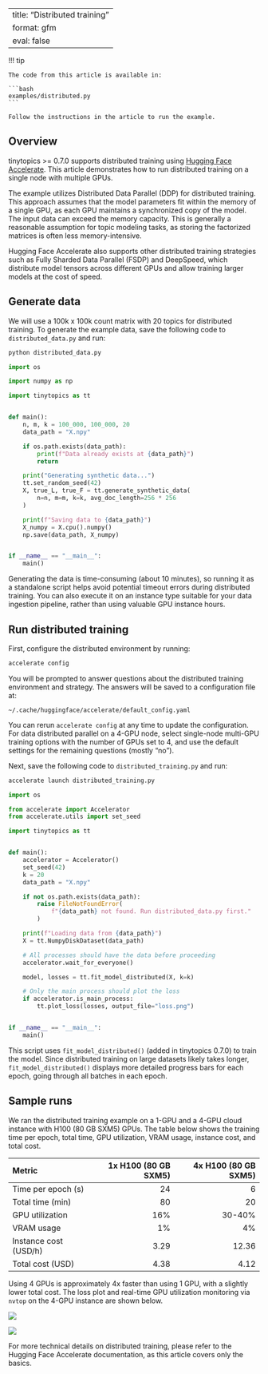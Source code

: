 <!-- `.md` and `.py` files are generated from the `.qmd` file. Please edit that file. -->

---
title: "Distributed training"
format: gfm
eval: false
---

!!! tip

    The code from this article is available in:

    ```bash
    examples/distributed.py
    ```

    Follow the instructions in the article to run the example.

## Overview

tinytopics >= 0.7.0 supports distributed training using
[Hugging Face Accelerate](https://huggingface.co/docs/accelerate/).
This article demonstrates how to run distributed training on a single node
with multiple GPUs.

The example utilizes Distributed Data Parallel (DDP) for distributed training.
This approach assumes that the model parameters fit within the memory of a
single GPU, as each GPU maintains a synchronized copy of the model.
The input data can exceed the memory capacity. This is generally a reasonable
assumption for topic modeling tasks, as storing the factorized matrices
is often less memory-intensive.

Hugging Face Accelerate also supports other distributed training strategies
such as Fully Sharded Data Parallel (FSDP) and DeepSpeed, which distribute
model tensors across different GPUs and allow training larger models at the
cost of speed.

## Generate data

We will use a 100k x 100k count matrix with 20 topics for distributed training.
To generate the example data, save the following code to `distributed_data.py`
and run:

```bash
python distributed_data.py
```

```python
import os

import numpy as np

import tinytopics as tt


def main():
    n, m, k = 100_000, 100_000, 20
    data_path = "X.npy"

    if os.path.exists(data_path):
        print(f"Data already exists at {data_path}")
        return

    print("Generating synthetic data...")
    tt.set_random_seed(42)
    X, true_L, true_F = tt.generate_synthetic_data(
        n=n, m=m, k=k, avg_doc_length=256 * 256
    )

    print(f"Saving data to {data_path}")
    X_numpy = X.cpu().numpy()
    np.save(data_path, X_numpy)


if __name__ == "__main__":
    main()
```

Generating the data is time-consuming (about 10 minutes), so running it
as a standalone script helps avoid potential timeout errors during distributed
training. You can also execute it on an instance type suitable for your
data ingestion pipeline, rather than using valuable GPU instance hours.

## Run distributed training

First, configure the distributed environment by running:

```bash
accelerate config
```

You will be prompted to answer questions about the distributed training
environment and strategy. The answers will be saved to a configuration file at:

```
~/.cache/huggingface/accelerate/default_config.yaml
```

You can rerun `accelerate config` at any time to update the configuration.
For data distributed parallel on a 4-GPU node, select single-node multi-GPU
training options with the number of GPUs set to 4, and use the default settings
for the remaining questions (mostly "no").

Next, save the following code to `distributed_training.py` and run:

```bash
accelerate launch distributed_training.py
```

```python
import os

from accelerate import Accelerator
from accelerate.utils import set_seed

import tinytopics as tt


def main():
    accelerator = Accelerator()
    set_seed(42)
    k = 20
    data_path = "X.npy"

    if not os.path.exists(data_path):
        raise FileNotFoundError(
            f"{data_path} not found. Run distributed_data.py first."
        )

    print(f"Loading data from {data_path}")
    X = tt.NumpyDiskDataset(data_path)

    # All processes should have the data before proceeding
    accelerator.wait_for_everyone()

    model, losses = tt.fit_model_distributed(X, k=k)

    # Only the main process should plot the loss
    if accelerator.is_main_process:
        tt.plot_loss(losses, output_file="loss.png")


if __name__ == "__main__":
    main()
```

This script uses `fit_model_distributed()` (added in tinytopics 0.7.0) to
train the model. Since distributed training on large datasets likely takes
longer, `fit_model_distributed()` displays more detailed progress bars for
each epoch, going through all batches in each epoch.

## Sample runs

We ran the distributed training example on a 1-GPU and a 4-GPU cloud instance
with H100 (80 GB SXM5) GPUs. The table below shows the training time per epoch,
total time, GPU utilization, VRAM usage, instance cost, and total cost.

| Metric | 1x H100 (80 GB SXM5) | 4x H100 (80 GB SXM5) |
| :--- | ---: | ---: |
| Time per epoch (s) | 24 | 6 |
| Total time (min) | 80 | 20 |
| GPU utilization | 16% | 30-40% |
| VRAM usage | 1% | 4% |
| Instance cost (USD/h) | 3.29 | 12.36 |
| Total cost (USD) | 4.38 | 4.12 |

Using 4 GPUs is approximately 4x faster than using 1 GPU, with a slightly
lower total cost. The loss plot and real-time GPU utilization monitoring
via `nvtop` on the 4-GPU instance are shown below.

![](images/distributed/loss-4x-h100.png)

![](images/distributed/nvtop-4x-h100.png)

For more technical details on distributed training, please refer to the
Hugging Face Accelerate documentation, as this article covers only the basics.

